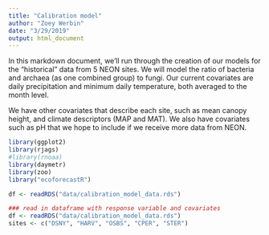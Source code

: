 ```yaml
---
title: "Calibration model"
author: "Zoey Werbin"
date: "3/29/2019"
output: html_document
---
```


In this markdown document, we'll run through the creation of our models for the "historical" data from 5 NEON sites. We will model the ratio of bacteria and archaea (as one combined group) to fungi. Our current covariates are daily  precipitation and minimum daily temperature, both averaged to the month level.

We have other covariates that describe each site, such as mean canopy height, and climate descriptors (MAP and MAT). We also have covariates such as pH that we hope to include if we receive more data from NEON. 

```r
library(ggplot2)
library(rjags)
#library(rnoaa)
library(daymetr)
library(zoo)
library("ecoforecastR")

df <- readRDS("data/calibration_model_data.rds")

### read in dataframe with response variable and covariates
df <- readRDS("data/calibration_model_data.rds")
sites <- c("DSNY", "HARV", "OSBS", "CPER", "STER")
```